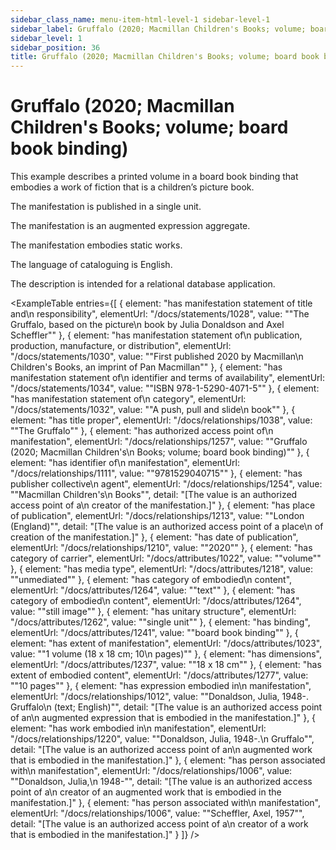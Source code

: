 ```yaml
---
sidebar_class_name: menu-item-html-level-1 sidebar-level-1
sidebar_label: Gruffalo (2020; Macmillan Children's Books; volume; board book binding)
sidebar_level: 1
sidebar_position: 36
title: Gruffalo (2020; Macmillan Children's Books; volume; board book binding)
---
```


# Gruffalo (2020; Macmillan Children's Books; volume; board book binding)

This example describes a printed volume in a board book binding that embodies a work
              of fiction that is a children’s picture book.

The manifestation is published in a single unit.

The manifestation is an augmented expression aggregate.

The manifestation embodies static works.

The language of cataloguing is English.

The description is intended for a relational database application.

<ExampleTable
  entries={[
    {
      element: "has manifestation statement of title and\n                    responsibility",
      elementUrl: "/docs/statements/1028",
      value: "\"The Gruffalo, based on the picture\n                  book by Julia Donaldson and Axel Scheffler\""
    },
    {
      element: "has manifestation statement of\n                    publication, production, manufacture, or distribution",
      elementUrl: "/docs/statements/1030",
      value: "\"First published 2020 by Macmillan\n                  Children's Books, an imprint of Pan Macmillan\""
    },
    {
      element: "has manifestation statement of\n                    identifier and terms of availability",
      elementUrl: "/docs/statements/1034",
      value: "\"ISBN 978-1-5290-4071-5\""
    },
    {
      element: "has manifestation statement of\n                    category",
      elementUrl: "/docs/statements/1032",
      value: "\"A push, pull and slide\n                  book\""
    },
    {
      element: "has title proper",
      elementUrl: "/docs/relationships/1038",
      value: "\"The Gruffalo\""
    },
    {
      element: "has authorized access point of\n                    manifestation",
      elementUrl: "/docs/relationships/1257",
      value: "\"Gruffalo (2020; Macmillan Children's\n                  Books; volume; board book binding)\""
    },
    {
      element: "has identifier of\n                  manifestation",
      elementUrl: "/docs/relationships/1111",
      value: "\"9781529040715\""
    },
    {
      element: "has publisher collective\n                    agent",
      elementUrl: "/docs/relationships/1254",
      value: "\"Macmillan Children's\n                    Books\"",
      detail: "[The value is an authorized access point of a\n                      creator of the manifestation.]"
    },
    {
      element: "has place of publication",
      elementUrl: "/docs/relationships/1213",
      value: "\"London (England)\"",
      detail: "[The value is an authorized access point of a place\n                      of creation of the manifestation.]"
    },
    {
      element: "has date of publication",
      elementUrl: "/docs/relationships/1210",
      value: "\"2020\""
    },
    {
      element: "has category of carrier",
      elementUrl: "/docs/attributes/1022",
      value: "\"volume\""
    },
    {
      element: "has media type",
      elementUrl: "/docs/attributes/1218",
      value: "\"unmediated\""
    },
    {
      element: "has category of embodied\n                  content",
      elementUrl: "/docs/attributes/1264",
      value: "\"text\""
    },
    {
      element: "has category of embodied\n                  content",
      elementUrl: "/docs/attributes/1264",
      value: "\"still image\""
    },
    {
      element: "has unitary structure",
      elementUrl: "/docs/attributes/1262",
      value: "\"single unit\""
    },
    {
      element: "has binding",
      elementUrl: "/docs/attributes/1241",
      value: "\"board book binding\""
    },
    {
      element: "has extent of manifestation",
      elementUrl: "/docs/attributes/1023",
      value: "\"1 volume (18 x 18 cm; 10\n                  pages)\""
    },
    {
      element: "has dimensions",
      elementUrl: "/docs/attributes/1237",
      value: "\"18 x 18 cm\""
    },
    {
      element: "has extent of embodied content",
      elementUrl: "/docs/attributes/1277",
      value: "\"10 pages\""
    },
    {
      element: "has expression embodied in\n                      manifestation",
      elementUrl: "/docs/relationships/1012",
      value: "\"Donaldson, Julia, 1948-. Gruffalo\n                    (text; English)\"",
      detail: "[The value is an authorized access point of an\n                      augmented expression that is embodied in the manifestation.]"
    },
    {
      element: "has work embodied in\n                      manifestation",
      elementUrl: "/docs/relationships/1220",
      value: "\"Donaldson, Julia, 1948-.\n                    Gruffalo\"",
      detail: "[The value is an authorized access point of an\n                      augmented work that is embodied in the manifestation.]"
    },
    {
      element: "has person associated with\n                      manifestation",
      elementUrl: "/docs/relationships/1006",
      value: "\"Donaldson, Julia,\n                    1948-\"",
      detail: "[The value is an authorized access point of a\n                      creator of an augmented work that is embodied in the manifestation.]"
    },
    {
      element: "has person associated with\n                      manifestation",
      elementUrl: "/docs/relationships/1006",
      value: "\"Scheffler, Axel, 1957\"",
      detail: "[The value is an authorized access point of a\n                      creator of a work that is embodied in the manifestation.]"
    }
  ]}
/>
